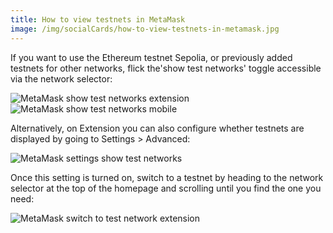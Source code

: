 ```yaml
---
title: How to view testnets in MetaMask
image: /img/socialCards/how-to-view-testnets-in-metamask.jpg
---
```



<CustomLayout />


If you want to use the Ethereum testnet Sepolia, or previously added testnets for other networks, flick the'show test networks' toggle accessible via the network selector:

<Tabs>

<TabItem value="Extension" label="Extension">

<div class="center-container">
  <div class="img-small">
    <img
      src={
        require("../../../img/managing-my-wallet/using-metamask/how-to-view-testnets-in-metamask/MetaMask_show_test_networks_extension.gif")
          .default
      }
      alt="MetaMask show test networks
  extension"
    />
  </div>
</div>

</TabItem>

<TabItem value="Mobile" label="Mobile">

<div class="center-container">
  <div class="img-small">
    <img
      src={
        require("../../../img/managing-my-wallet/using-metamask/how-to-view-testnets-in-metamask/MetaMask_show_test_networks_mobile.gif")
          .default
      }
      alt="MetaMask show test networks
  mobile"
    />
  </div>
</div>

</TabItem>

</Tabs>

Alternatively, on Extension you can also configure whether testnets are displayed by going to Settings > Advanced:

<div class="center-container">
  <div class="img-small">
    <img
      src={
        require("../../../img/managing-my-wallet/using-metamask/how-to-view-testnets-in-metamask/MetaMask_settings_show_test_networks.png")
          .default
      }
      alt="MetaMask settings show test networks"
    />
  </div>
</div>

Once this setting is turned on, switch to a testnet by heading to the network selector at the top of the homepage and scrolling until you find the one you need:

<div class="center-container">
  <div class="img-small">
    <img
      src={
        require("../../../img/managing-my-wallet/using-metamask/how-to-view-testnets-in-metamask/MetaMask_switch_to_test_network_extension.gif")
          .default
      }
      alt="MetaMask switch to test network extension"
    />
  </div>
</div>
